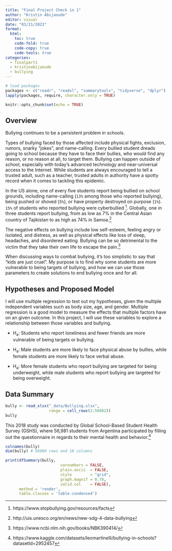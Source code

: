 ```yaml
---
title: "Final Project Check in 1"
author: "Kristin Abijaoude"
editor: visual
date: "03/21/2023"
format:
  html:
    toc: true
    code-fold: true
    code-copy: true
    code-tools: true
categories:
  - finalpart1
  - kristinabijaoude
  - bullying
---
```


```r
# load packages
packages <- c("readr", "readxl", "summarytools", "tidyverse", "dplyr")
lapply(packages, require, character.only = TRUE)

knitr::opts_chunk$set(echo = TRUE)
```

## Overview

Bullying continues to be a persistent problem in schools.

Types of bullying faced by those affected include physical fights, exclusion, rumors, snarky "jokes", and name-calling. Every bullied student dreads going to school because they have to face their bullies, who would find any reason, or no reason at all, to target them. Bullying can happen outside of school, especially with today's advanced technology and near-universal access to the Internet. While students are always encouraged to tell a trusted adult, such as a teacher, trusted adults in authority have a spotty record when it comes to tackling this epidemic.

In the US alone, one of every five students report being bullied on school grounds, including name-calling (`13%` among those who reported bullying), being pushed or shoved (`5%`), or have property destroyed on purpose (`1%`). `15%` of students who reported bullying were cyberbullied [^1]. Globally, one in three students report bullying, from as low as 7% in the Central Asian country of Tajikistan to as high as 74% in Samoa.[^2]

[^1]: https://www.stopbullying.gov/resources/facts

[^2]: http://uis.unesco.org/en/news/new-sdg-4-data-bullying

The negative effects on bullying include low self-esteem, feeling angry or isolated, and distress, as well as physical effects like loss of sleep, headaches, and disordered eating. Bullying can be so detrimental to the victim that they take their own life to escape the pain.[^3]

[^3]: https://www.ncbi.nlm.nih.gov/books/NBK390414/

When discussing ways to combat bullying, it's too simplistic to say that "kids are just cruel". My purpose is to find why some students are more vulnerable to being targets of bullying, and how we can use those parameters to create solutions to end bullying once and for all.

## Hypotheses and Proposed Model

I will use multiple regression to test out my hypotheses, given the multiple independent variables such as body size, age, and gender. Multiple regression is a good model to measure the effects that multiple factors have on an given outcome. In this project, I will use these variables to explore a relationship between those variables and bullying.

-   H~a~: Students who report loneliness and fewer friends are more vulnerable of being targets or bullying.

-   H~a~: Male students are more likely to face physical abuse by bullies, while female students are more likely to face verbal abuse.

-   H~a~: More female students who report bullying are targeted for being underweight, while male students who report bullying are targeted for being overweight.

## Data Summary

```r
bully <- read_xlsx("_data/Bullying.xlsx",
                   range = cell_rows(2:56982))
bully
```

This 2018 study was conducted by Global School-Based Student Health Survey (GSHS), where 56,981 students from Argentina participated by filling out the questionnaire in regards to their mental health and behavior.[^4]

[^4]: https://www.kaggle.com/datasets/leomartinelli/bullying-in-schools?datasetId=2952457

```r
colnames(bully)
dim(bully) # 56980 rows and 18 columns
```

```r
print(dfSummary(bully,
                        varnumbers = FALSE,
                        plain.ascii  = FALSE, 
                        style        = "grid", 
                        graph.magnif = 0.70, 
                        valid.col    = FALSE),
      method = 'render',
      table.classes = 'table-condensed')
```
 
